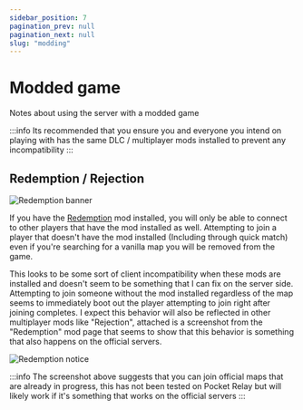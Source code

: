 ```yaml
---
sidebar_position: 7
pagination_prev: null
pagination_next: null
slug: "modding"
---
```


# Modded game

Notes about using the server with a modded game

:::info
Its recommended that you ensure you and everyone you intend on playing with has the same DLC / multiplayer mods installed to prevent any incompatibility
:::

## Redemption / Rejection

![Redemption banner](https://me3tweaks.com/images/mods/showcase/redemption.jpg)

If you have the [Redemption](https://me3tweaks.com/mods/showcase?id=35) mod installed, you will only be able to connect to other players that have the mod installed as well. Attempting to join a player that doesn't have the mod installed (Including through quick match) even if you're searching for a vanilla map you will be removed from the game.

This looks to be some sort of client incompatibility when these mods are installed and doesn't seem to be something that I can fix on the server side. Attempting to join someone without the mod installed regardless of the map seems to immediately boot out the player attempting to join right after joining completes. I expect this behavior will also be reflected in other multiplayer mods like "Rejection", attached is a screenshot from the "Redemption" mod page that seems to show that this behavior is something that also happens on the official servers.

![Redemption notice](./img/redemption-notice.png)

:::info
The screenshot above suggests that you can join official maps that are already in progress, this has not been tested on Pocket Relay but will likely work if it's something that works on the official servers
:::

